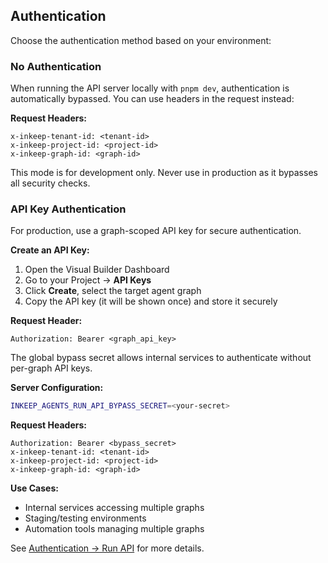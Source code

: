 ## Authentication

Choose the authentication method based on your environment:

<Tabs>
<Tab title="Development">

### No Authentication

When running the API server locally with `pnpm dev`, authentication is automatically bypassed. You can use headers in the request instead:

**Request Headers:**
```http
x-inkeep-tenant-id: <tenant-id>
x-inkeep-project-id: <project-id>
x-inkeep-graph-id: <graph-id>
```

<Warning>
This mode is for development only. Never use in production as it bypasses all security checks.
</Warning>

</Tab>

<Tab title="Production">

### API Key Authentication

For production, use a graph-scoped API key for secure authentication.

**Create an API Key:**
1. Open the Visual Builder Dashboard
2. Go to your Project → **API Keys**
3. Click **Create**, select the target agent graph
4. Copy the API key (it will be shown once) and store it securely

**Request Header:**
```http
Authorization: Bearer <graph_api_key>
```

<Accordions>
<Accordion title="Advanced: Global Bypass Secret">

The global bypass secret allows internal services to authenticate without per-graph API keys.

**Server Configuration:**
```bash
INKEEP_AGENTS_RUN_API_BYPASS_SECRET=<your-secret>
```

**Request Headers:**
```http
Authorization: Bearer <bypass_secret>
x-inkeep-tenant-id: <tenant-id>
x-inkeep-project-id: <project-id>
x-inkeep-graph-id: <graph-id>
```

**Use Cases:**
- Internal services accessing multiple graphs
- Staging/testing environments
- Automation tools managing multiple graphs

</Accordion>
</Accordions>

</Tab>
</Tabs>

See [Authentication → Run API](/api-reference/authentication/run-api) for more details.